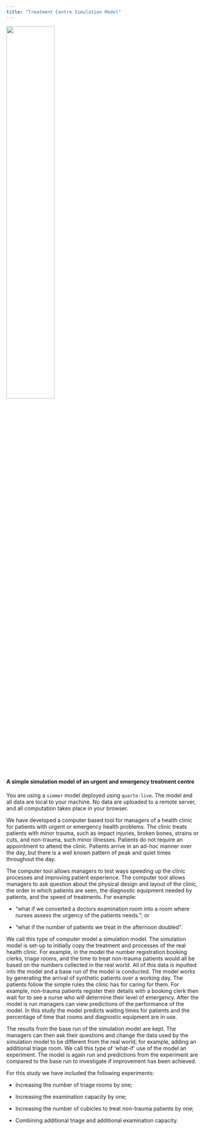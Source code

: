 ```yaml
---
title: "Treatment Centre Simulation Model"
---
```


![](stars_simmer/www/nihr.png){width="50%"}

#### A simple simulation model of an urgent and emergency treatment centre

You are using a `simmer` model deployed using `quarto-live`. The model and all data are local to your machine. No data are uploaded to a remote server, and all computation takes place in your browser.

We have developed a computer based tool for managers of a health
clinic for patients with urgent or emergency health problems. The
clinic treats patients with minor trauma, such as impact injuries,
broken bones, strains or cuts, and non-trauma, such minor illnesses. Patients do not require an appointment to attend the clinic. Patients arrive in an ad-hoc manner over the day, but there is a well known pattern of peak and quiet times throughout the day.

The computer tool allows managers to test ways speeding up the clinic
processes and improving patient experience. The computer tool allows
managers to ask question about the physical design and layout of the
clinic, the order in which patients are seen, the diagnostic equipment
needed by patients, and the speed of treatments. For example:

-   “what if we converted a doctors examination room into a room where nurses assess the urgency of the patients needs.”; or

-   “what if the number of patients we treat in the afternoon doubled”.


We call this type of computer model a simulation model. The
simulation model is set-up to initially copy the treatment and processes
of the real health clinic. For example, in the model the number
registration booking clerks, triage rooms, and the time to treat
non-trauma patients would all be based on the numbers collected in the
real world. All of this data is inputted into the model and a base run
of the model is conducted. The model works by generating the arrival of
synthetic patients over a working day. The patients follow the simple
rules the clinic has for caring for them. For example, non-trauma
patients register their details with a booking clerk then wait for to
see a nurse who will determine their level of emergency. After the
model is run managers can view predictions of the performance of the
model. In this study the model predicts waiting times for patients and
the percentage of time that rooms and diagnostic equipment are in use.

The results from the base run of the simulation model are kept. The
managers can then ask their questions and change the data used by the
simulation model to be different from the real world; for example,
adding an additional triage room. We call this type of ‘what-if’ use of
the model an experiment. The model is again run and predictions from the
experiment are compared to the base run to investigate if improvement
has been achieved.

For this study we have included the following experiments:

-   Increasing the number of triage rooms by one;

-   Increasing the examination capacity by one;

-   Increasing the number of cubicles to treat non-trauma patients by one;

-   Combining additional triage and additional examination capacity.

